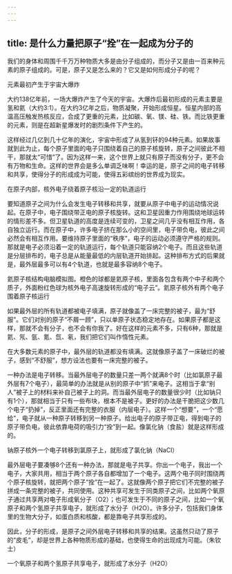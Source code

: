 ```yaml
---
---
---
```

title: 是什么力量把原子“拴”在一起成为分子的
---




我们的身体和周围千千万万种物质大多是由分子组成的，而分子又是由一百来种元素的原子组成的。可是，原子又是怎么来的？它又是如何形成分子的呢？

元素最初产生于宇宙大爆炸



大约138亿年前，一场大爆炸产生了今天的宇宙。大爆炸后最初形成的元素主要是氢和氦（大约3:1）。在大约3亿年之后，物质凝聚，开始形成恒星。恒星内部的高温高压触发热核反应，合成了更重的元素，比如碳、氧、镁、硅、铁。而比铁更重的元素，则是在超新星爆发时的剧烈条件下产生的。

这样经过几亿到几十亿年的演化，宇宙中形成了从氢到钚的94种元素。如果故事就到此为止，每个原子里面的电子只围绕着自己的原子核旋转，原子之间彼此不相干，那就太“可惜”了。因为这样一来，这个世界上就只有原子而没有分子，更不会有万物和生命。这样的世界会是多么单调乏味啊！幸运的是，原子之间的电子转移和共享，使得分子的形成成为可能，使得五彩缤纷的世界成为现实。

在原子内部，核外电子绕着原子核沿一定的轨道运行



要知道原子之间为什么会发生电子转移和共享，就要从原子中电子的运动情况说起。在原子中，电子围绕带正电的原子核旋转。这和卫星因重力作用围绕地球运转的情形差不多。但卫星轨道的高度是连续可变的，卫星之间几乎没有相互作用，各自独立运行。而在原子中，许多电子挤在那么小的空间里，电子带负电，彼此之间必然会有相互作用。要维持原子里面的“秩序”，电子的运动必须遵守严格的规则。那就是电子必须沿着一定的轨道运行，每个轨道只能容纳2个电子。而且这些轨道是分层排布的，电子总是从能量最低的内层轨道开始排起。这种排布方式的后果就是，最外层最多可以有4个轨道，也就是最多容纳8个电子。

氦原子核结构电脑模拟图。橙色的球都是氦原子核，里面各包含有两个中子和两个质子，外面粉红色球为核外电子高速旋转形成的“电子云”。氦原子核外有两个电子围着原子核运行



如果最外层的所有轨道都被电子填满，原子就像盖了一床完整的被子，最为“舒服”。它们对别的原子“不屑一顾”，只以单原子状态稳定地存在。如果原子都是这样，那就不会有分子，也不会有你我了。好在这样的元素不多，只有6种，那就是氦、氖、氩、氪、氙、氡，我们把它们叫作惰性元素。

在大多数元素的原子中，最外层的轨道都没有填满。这就像原子盖了一床破烂的被子，感到“不舒服”，想方设法也要有一床完整的被子。

一种办法是电子转移。当最外层电子的数量只差一两个就满8个时（比如氯原子最外层有7个电子），最简单的办法就是从别的原子中“抓”来电子。这相当于拿“别人”被子上的材料来补自己被子上的洞。而当最外层电子的数量很少时（比如钠只有1个），那就相当于只有一些布块，根本不是被子。更好的办法是干脆把这少数几个电子“扔掉”，反正里面还有完整的衣服（内层电子）。这样一个“想要”，一个“愿给”，电子就从一种原子转移到另一种原子。给出电子的原子带正电，得到电子的原子带负电，彼此依靠电荷的吸引力“拴”到一起。像氯化钠（食盐）就是这样形成的。

钠原子核外一个电子转移到氯原子上，就形成了氯化钠（NaCl）



最外层电子要凑够8个还有一种办法，那就是电子共享。你出一个电子，我出一个电子，大家共用，相当于两个原子各自都增加了一个电子。这两个电子同时围绕两个原子核旋转，就把两个原子“拴”在一起了。这就像两个原子把它们不完整的被子拼成一条完整的被子，共同使用。这种共享可发生于同类原子之间，比如两个氧原子通过共享两对电子形成氧分子（O2）；也可发生于不同的原子之间，比如一个氧原子和两个氢原子共享电子，就形成了水分子（H2O）。许多分子，包括我们身体里的生物大分子，如蛋白质和核酸，都是靠电子共享形成的。

因此，分子的形成，是原子之间外层电子转移和共享的结果。这虽然只动了原子的“皮毛”，却是世界上各种物质形成的基础，也使得生命的出现成为可能。（朱钦士）

一个氧原子和两个氢原子共享电子，就形成了水分子（H2O）